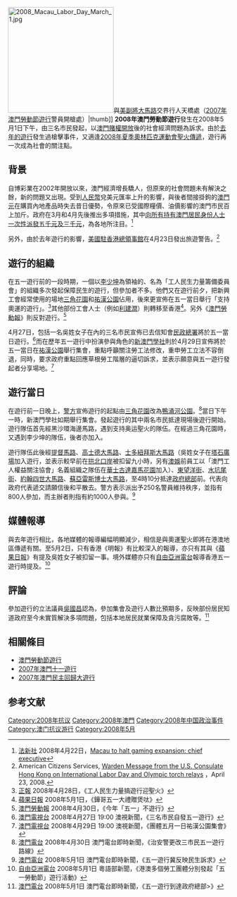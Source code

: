 [[File:2008_Macau_Labor_Day_March_1.jpg|240px]]與[[美副將大馬路|美副將大馬路]]交界行人天橋處（[[2007年澳門勞動節遊行|2007年澳門勞動節遊行]]警員開槍處）|thumb]]
'''2008年澳門勞動節遊行'''發生在2008年5月1日下午，由三名市民發起，以[[澳門博彩業|澳門賭權開放]]後的社會經濟問題為訴求。由於[[2007年澳門勞動節遊行|去年的遊行]]發生過槍擊事件，又適逢[[2008年夏季奧林匹克運動會聖火傳遞|2008年夏季奧林匹克運動會聖火傳遞]]，遊行再一次成為社會的關注點。

== 背景 ==
自博彩業在2002年開放以來，澳門經濟增長驕人，但原來的社會問題未有解決之餘，新的問題又出現。受到[[人民幣|人民幣]]兌美元匯率上升的影響，與後者間接掛鉤的[[澳門元|澳門元]]在購買內地產品時失去昔日優勢，令原來已受國際糧價、油價影響的澳門市民百上加斤。政府在3月和4月先後推出多項措施，其中[[現金分享計劃|向所有持有澳門居民身份人士一次性派發五千元及三千元]]，為各地所注目。<ref>[[法新社|法新社]] 2008年4月22日，[http://afp.google.com/article/ALeqM5hup7ua_J5vyJq3z1jv832_mV5hww Macau to halt gaming expansion: chief executive]{{dead link|date=十一月 2017 |bot=InternetArchiveBot }}</ref>

另外，由於去年遊行的影響，[[美國駐香港總領事館|美國駐香港總領事館]]在4月23日發出旅遊警告。<ref>American Citizens Services, [http://hongkong.usconsulate.gov/acs_wm2008042301.html Warden Message from the U.S. Consulate Hong Kong on International Labor Day and Olympic torch relays] {{Wayback|url=http://hongkong.usconsulate.gov/acs_wm2008042301.html |date=20080506160304 }}，April 23, 2008.</ref>

== 遊行的組織 ==
在五一遊行前的一段時期，一個以[[李少坤|李少坤]]為領袖的、名為「工人民生力量籌備委員會」的組織多次發起保障民生的遊行，但參加者不多。他們又在遊行前夕，把新興工會經常使用的場地[[三角花園|三角花園]]和[[祐漢公園|祐漢公園]]佔用，後來更宣佈在五一當日舉行「支持奧運的遊行」。<ref>[[正報|正報]] 2008年4月28日，《工人民生力量搞遊行迎聖火》</ref>其他部份工會人士（例如[[利建潤|利建潤]]）則轉移至香港<ref>[[蘋果日報|蘋果日報]] 2008年5月1日，《鏵哥五一大禮贈煲呔》</ref>。另外《[[澳門勞動報|澳門勞動報]]》則反對遊行。<ref>[[澳門勞動報|澳門勞動報]] 2008年4月30日，《今年「五一」不遊行》</ref>

4月27日，包括一名吳姓女子在內的三名市民宣佈已去信知會[[民政總署|民政總署]]將於五一當日遊行。<ref>[[澳門電視台|澳門電視台]] 2008年4月27日 19:00 澳視新聞，《三名市民自發五一遊行》</ref>而在歷年五一遊行中扮演參與角色的[[新澳門學社|新澳門學社]]則於4月29日宣佈將於五一當日在[[祐漢公園|祐漢公園]]舉行集會，重點呼籲關注勞工法修改，重申勞工立法不容倒退，同時，要求政府重點回應草根勞工階層的逼切訴求，並表示願意與五一遊行發起者分享場地。<ref>[[澳門電視台|澳門電視台]] 2008年4月29日 19:00 澳視新聞，《團體五月一日祐漢公園集會》</ref>

== 遊行當日 ==
在遊行前一日晚上，[[治安警察局|警方]]宣佈遊行的起點由[[三角花園|三角花園]]改為[[鴨涌河公園|鴨涌河公園]]。<ref>[[澳門電台|澳門電台]] 2008年4月30日 澳門電台即時新聞，《治安警更改三市民五一遊行路線》</ref>當日下午一時，新澳門學社如期舉行集會。發起遊行的其中兩名市民抵達現場後遊行開始。遊行隊伍首先經黑沙環海邊馬路，遇到支持奥运聖火的隊伍。在經過三角花園時，又遇到李少坤的隊伍，後者亦加入。

遊行隊伍此後經[[提督馬路|提督馬路]]、[[高士德大馬路|高士德大馬路]]、[[士多紐拜斯大馬路|士多紐拜斯大馬路]]（吳姓女子在[[塔石廣場|塔石廣場]]加入遊行，並表示較早前在[[拱北口岸|拱北口岸]]被扣留九小時，另有[[澳娛|澳娛]]前員工以「澳門工人權益關注協會」名義組織之隊伍在[[華士古達嘉馬花園|華士古達嘉馬花園]]加入）、[[東望洋街|東望洋街]]、[[水坑尾街|水坑尾街]]、[[約翰四世大馬路|約翰四世大馬路]]、[[蘇亞雷斯博士大馬路|蘇亞雷斯博士大馬路]]，至4時10分抵達[[澳門特別行政區政府總部|政府總部]]前。代表向政府代表遞交請願信後和平散去。警方表示派出予250名警員維持秩序，並指有800人參加，而主辦者則指有約1000人參與。<ref>[[澳門電台|澳門電台]] 2008年5月1日 澳門電台即時新聞，《五一遊行冀反映民生訴求》</ref>

== 媒體報導 ==
與去年遊行相比，各地媒體的報導編幅明顯減少，相信是與奧運聖火即將在港澳地區傳遞有關。至5月2日，只有香港《明報》有比較深入的報導，亦只有其與《[[蘋果日報_(香港)|蘋果日報]]》有提及吳姓女子被扣留一事。境外媒體亦只有[[自由亞洲電台|自由亞洲電台]]報導香港五一遊行時提及。<ref>[[自由亞洲電台|自由亞洲電台]] 2008年5月1日 粵語部新聞，《港澳多個勞工團體分別發起「五一勞動節」遊行活動》</ref>

== 評論 ==
參加遊行的立法議員[[吳國昌|吳國昌]]認為，參加集會及遊行人數比預期多，反映部份居民知道政府至今未實質解決多項問題，包括本地居民就業保障及貪污腐敗等。<ref>[[澳門電台|澳門電台]] 2008年5月1日 澳門電台即時新聞，《五一遊行到達政府總部>》</ref>

== 相關條目 ==
*[[澳門勞動節遊行|澳門勞動節遊行]]
*[[2007年澳門十一遊行|2007年澳門十一遊行]]
*[[2007年澳門民主回歸大遊行|2007年澳門民主回歸大遊行]]

== 参考文献 ==
<div class="references-small">
<references />
</div>


{{澳門勞動節遊行}}
[[Category:2008年抗议|Category:2008年抗议]]
[[Category:2008年澳門|Category:2008年澳門]]
[[Category:2008年中国政治事件|Category:2008年中国政治事件]]
[[Category:澳门抗议游行|Category:澳门抗议游行]]
[[Category:2008年5月|Category:2008年5月]]